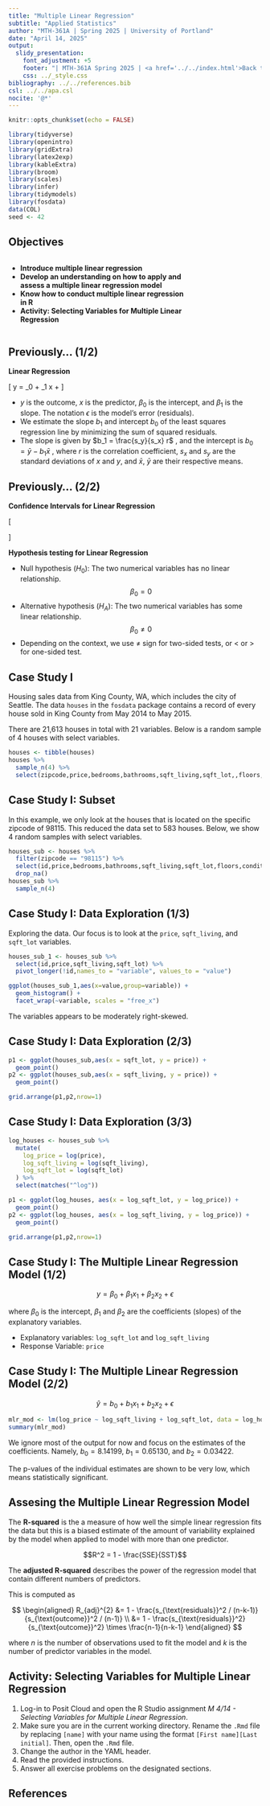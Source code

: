 ---
title: "Multiple Linear Regression"
subtitle: "Applied Statistics"
author: "MTH-361A | Spring 2025 | University of Portland"
date: "April 14, 2025"
output:
  slidy_presentation:
    font_adjustment: +5
    footer: "| MTH-361A Spring 2025 | <a href='../../index.html'>Back to the Course Website</a>"
    css: ../_style.css
bibliography: ../../references.bib
csl: ../../apa.csl
nocite: '@*'
---

```{r setup, include=FALSE}
knitr::opts_chunk$set(echo = FALSE)
```

```{r echo=FALSE, eval=TRUE,message=FALSE, warning=FALSE}
library(tidyverse)
library(openintro)
library(gridExtra)
library(latex2exp)
library(kableExtra)
library(broom)
library(scales)
library(infer)
library(tidymodels)
library(fosdata)
data(COL)
seed <- 42
```

## Objectives

:::: {.column width=15%}
::::

:::: {.column width=70%}
- **Introduce multiple linear regression**
- **Develop an understanding on how to apply and assess a multiple linear regression model**
- **Know how to conduct multiple linear regression in R**
- **Activity: Selecting Variables for Multiple Linear Regression**
::::

:::: {.column width=15%}
::::

## Previously... (1/2)

**Linear Regression**

\[ y = \beta_0 + \beta_1 x + \epsilon  \]

* $y$ is the outcome, $x$ is the predictor, $\beta_0$ is the intercept, and $\beta_1$ is the slope. The notation $\epsilon$ is the model's error (residuals).
* We estimate the slope $b_1$ and intercept $b_0$ of the least squares regression line by minimizing the sum of squared residuals.
* The slope is given by $b_1 = \frac{s_y}{s_x} r$ , and the intercept is $b_0 = \bar{y} - b_1 \bar{x}$ , where $r$ is the correlation coefficient, $s_x$ and $s_y$ are the standard deviations of $x$ and $y$, and $\bar{x}$, $\bar{y}$ are their respective means.

## Previously... (2/2)

**Confidence Intervals for Linear Regression**

\[
\begin{aligned}
\text{slope } \longrightarrow b_1 \pm t_{df}^* \text{SE}_{b_1} \\
\text{intercept } \longrightarrow b_0 \pm t_{df}^* \text{SE}_{b_0}
\end{aligned}
\]

**Hypothesis testing for Linear Regression**

* Null hypothesis ($H_0$): The two numerical variables has no linear relationship. $$\beta_0 = 0$$
* Alternative hypothesis ($H_A$): The two numerical variables has some linear relationship. $$\beta_0 \ne 0$$
* Depending on the context, we use $\ne$ sign for two-sided tests, or $<$ or $>$ for one-sided test.

## Case Study I

Housing sales data from King County, WA, which includes the city of Seattle. The data `houses` in the `fosdata` package contains a record of every house sold in King County  from May 2014 to May 2015.

There are 21,613 houses in total with 21 variables. Below is a random sample of 4 houses with select variables.

```{r}
houses <- tibble(houses)
houses %>% 
  sample_n(4) %>% 
  select(zipcode,price,bedrooms,bathrooms,sqft_living,sqft_lot,,floors,condition,grade)
```


## Case Study I: Subset

In this example, we only look at the houses that is located on the specific zipcode of 98115. This reduced the data set to 583 houses. Below, we show 4 random samples with select variables.

```{r}
houses_sub <- houses %>% 
  filter(zipcode == "98115") %>% 
  select(id,price,bedrooms,bathrooms,sqft_living,sqft_lot,floors,condition,grade) %>% 
  drop_na()
houses_sub %>% 
  sample_n(4)
```

## Case Study I: Data Exploration (1/3)

Exploring the data. Our focus is to look at the `price`, `sqft_living`, and `sqft_lot` variables.

```{r message=FALSE, warning=FALSE, fig.align='center', fig.height=2, fig.width=9}
houses_sub_1 <- houses_sub %>% 
  select(id,price,sqft_living,sqft_lot) %>% 
  pivot_longer(!id,names_to = "variable", values_to = "value")

ggplot(houses_sub_1,aes(x=value,group=variable)) + 
  geom_histogram() + 
  facet_wrap(~variable, scales = "free_x")
```

The variables appears to be moderately right-skewed.

## Case Study I: Data Exploration (2/3)

```{r message=FALSE, warning=FALSE, fig.align='center', fig.height=3, fig.width=7}
p1 <- ggplot(houses_sub,aes(x = sqft_lot, y = price)) + 
  geom_point()
p2 <- ggplot(houses_sub,aes(x = sqft_living, y = price)) + 
  geom_point()

grid.arrange(p1,p2,nrow=1)
```

## Case Study I: Data Exploration (3/3)

```{r}
log_houses <- houses_sub %>%
  mutate(
    log_price = log(price),
    log_sqft_living = log(sqft_living),
    log_sqft_lot = log(sqft_lot)
  ) %>%
  select(matches("^log"))
```

```{r message=FALSE, warning=FALSE, fig.align='center', fig.height=3, fig.width=7}
p1 <- ggplot(log_houses, aes(x = log_sqft_lot, y = log_price)) +
  geom_point()
p2 <- ggplot(log_houses, aes(x = log_sqft_living, y = log_price)) +
  geom_point()

grid.arrange(p1,p2,nrow=1)
```

## Case Study I: The Multiple Linear Regression Model (1/2)

$$y = \beta_0 + \beta_1 x_1 + \beta_2 x_2 + \epsilon$$

where $\beta_0$ is the intercept, $\beta_1$ and $\beta_2$ are the coefficients (slopes) of the explanatory variables.

* Explanatory variables: `log_sqft_lot` and `log_sqft_living`
* Response Variable: `price`

## Case Study I: The Multiple Linear Regression Model (2/2)

$$\hat{y} = b_0 + b_1 x_1 + b_2 x_2 + \epsilon$$

```{r echo=TRUE}
mlr_mod <- lm(log_price ~ log_sqft_living + log_sqft_lot, data = log_houses)
summary(mlr_mod)
```

We ignore most of the output for now and focus on the estimates of the coefficients. Namely, $b_0 = 8.14199$, $b_1 = 0.65130$, and $b_2 = 0.03422$.

The p-values of the individual estimates are shown to be very low, which means statistically significant.

## Assesing the Multiple Linear Regression Model

The **R-squared** is the a measure of how well the simple linear regression fits the data but this is a biased estimate of the amount of variability explained by the model when applied to model with more than one predictor.

$$R^2 = 1 - \frac{SSE}{SST}$$

The **adjusted R-squared** describes the power of the regression model that contain different numbers of predictors.

This is computed as

$$
\begin{aligned}
  R_{adj}^{2}
    &= 1 - \frac{s_{\text{residuals}}^2 / (n-k-1)}
        {s_{\text{outcome}}^2 / (n-1)} \\
    &= 1 - \frac{s_{\text{residuals}}^2}{s_{\text{outcome}}^2}
        \times \frac{n-1}{n-k-1}
\end{aligned}
$$

where $n$ is the number of observations used to fit the model and $k$ is the number of predictor variables in the model.

## Activity: Selecting Variables for Multiple Linear Regression

1. Log-in to Posit Cloud and open the R Studio assignment *M 4/14 - Selecting Variables for Multiple Linear Regression*.
2. Make sure you are in the current working directory. Rename the `.Rmd` file by replacing `[name]` with your name using the format `[First name][Last initial]`. Then, open the `.Rmd` file.
3. Change the author in the YAML header.
4. Read the provided instructions.
5. Answer all exercise problems on the designated sections.

## References

::: {#refs}
:::
